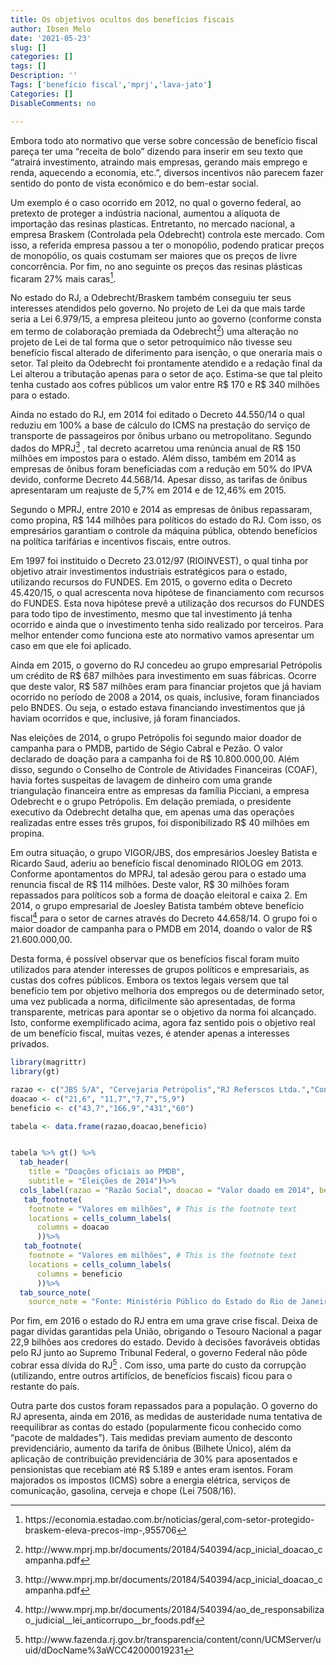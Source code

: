 ```yaml
---
title: Os objetivos ocultos dos benefícios fiscais
author: Ibsen Melo
date: '2021-05-23'
slug: []
categories: []
tags: []
Description: ''
Tags: ['benefício fiscal','mprj','lava-jato']
Categories: []
DisableComments: no

---
```



Embora todo ato normativo que verse sobre concessão de benefício fiscal pareça ter uma “receita de bolo” dizendo para inserir em seu texto que “atrairá investimento, atraindo mais empresas, gerando mais emprego e renda, aquecendo a economia, etc.”, diversos incentivos não parecem fazer sentido do ponto de vista econômico e do bem-estar social. 

Um exemplo é o caso ocorrido em 2012, no qual o governo federal, ao pretexto de proteger a indústria nacional, aumentou a alíquota de importação das resinas plasticas. Entretanto, no mercado nacional, a empresa Braskem (Controlada pela Odebrecht) controla este mercado. Com isso, a referida empresa passou a ter o monopólio, podendo praticar preços de monopólio, os quais costumam ser maiores que os preços de livre concorrência. Por fim, no ano seguinte os preços das resinas plásticas ficaram 27% mais caras^[https://economia.estadao.com.br/noticias/geral,com-setor-protegido-braskem-eleva-precos-imp-,955706].

No estado do RJ, a Odebrecht/Braskem também conseguiu ter seus interesses atendidos pelo governo. No projeto de Lei da que mais tarde seria a Lei 6.979/15, a empresa pleiteou junto ao governo (conforme consta em termo de colaboração premiada da Odebrecht^[http://www.mprj.mp.br/documents/20184/540394/acp_inicial_doacao_campanha.pdf]) uma alteração no projeto de Lei de tal forma que o setor petroquímico não tivesse seu benefício fiscal alterado de diferimento para isenção, o que oneraria mais o setor. Tal pleito da Odebrecht foi prontamente atendido e a redação final da Lei alterou a tributação apenas para o setor de aço. Estima-se que tal pleito tenha custado aos cofres públicos um valor entre R\$ 170 e R\$ 340 milhões para o estado.

Ainda no estado do RJ, em 2014 foi editado o Decreto 44.550/14 o qual reduziu em 100% a base de cálculo do ICMS na prestação do serviço de transporte de passageiros por ônibus urbano ou metropolitano. Segundo dados do MPRJ^[http://www.mprj.mp.br/documents/20184/540394/acp_inicial_doacao_campanha.pdf] , tal decreto acarretou uma renúncia anual de R$ 150 milhões em impostos para o estado. Além disso, também em 2014 as empresas de ônibus foram beneficiadas com a redução em 50% do IPVA devido, conforme Decreto 44.568/14. Apesar disso, as tarifas de ônibus apresentaram um reajuste de 5,7% em 2014 e de 12,46% em 2015.

Segundo o MPRJ, entre 2010 e 2014 as empresas de ônibus repassaram, como propina, R$ 144 milhões para políticos do estado do RJ. Com isso, os empresários garantiam o controle da máquina pública, obtendo benefícios na política tarifárias e incentivos fiscais, entre outros.

Em 1997 foi instituido o Decreto 23.012/97 (RIOINVEST), o qual tinha por objetivo atrair investimentos industriais estratégicos para o estado, utilizando recursos do FUNDES. Em 2015, o governo edita o Decreto 45.420/15, o qual acrescenta nova hipótese de financiamento com recursos do FUNDES. Esta nova hipótese prevê a utilização dos recursos do FUNDES para todo tipo de investimento, mesmo que tal investimento já tenha ocorrido e ainda que o investimento tenha sido realizado por terceiros. Para melhor entender como funciona este ato normativo vamos apresentar um caso em que ele foi aplicado.

Ainda em 2015, o governo do RJ concedeu ao grupo empresarial Petrópolis um crédito de R\$ 687 milhões para investimento em suas fábricas. Ocorre que deste valor, R\$ 587 milhões eram para financiar projetos que já haviam ocorrido no período de 2008 a 2014, os quais, inclusive, foram financiados pelo BNDES. Ou seja, o estado estava financiando investimentos que já haviam ocorridos e que, inclusive, já foram financiados. 

Nas eleições de 2014, o grupo Petrópolis foi segundo maior doador de campanha para o PMDB, partido de Ségio Cabral e Pezão. O valor declarado de doação para a campanha foi de R\$ 10.800.000,00. Além disso, segundo o Conselho de Controle de Atividades Financeiras (COAF), havia fortes suspeitas de lavagem de dinheiro com uma grande triangulação financeira entre as empresas da família Picciani, a empresa Odebrecht e o grupo Petrópolis. Em delação premiada, o presidente executivo da Odebrecht detalha que, em apenas uma das operações realizadas entre esses três grupos, foi disponibilizado R\$ 40 milhões em propina.

Em outra situação, o grupo VIGOR/JBS, dos empresários Joesley Batista e Ricardo Saud, aderiu ao benefício fiscal denominado RIOLOG em 2013. Conforme apontamentos do MPRJ, tal adesão gerou para o estado uma renuncia fiscal de R\$ 114 milhões. Deste valor, R\$ 30 milhões foram repassados para políticos sob a forma de doação eleitoral e caixa 2. Em 2014, o grupo empresarial de Joesley Batista também obteve benefício fiscal^[http://www.mprj.mp.br/documents/20184/540394/ao_de_responsabilizao_judicial__lei_anticorrupo__br_foods.pdf]  para o setor de carnes através do Decreto 44.658/14. O grupo foi o maior doador de campanha para o PMDB em 2014, doando o valor de R\$ 21.600.000,00.

Desta forma, é possível observar que os benefícios fiscal foram muito utilizados para atender interesses de grupos políticos e empresariais, as custas dos cofres públicos. Embora os textos legais versem que tal benefício tem por objetivo melhoria dos empregos ou de determinado setor, uma vez publicada a norma, dificilmente são apresentadas, de forma transparente, metricas para apontar se o objetivo da norma foi alcançado. Isto, conforme exemplificado acima, agora faz sentido pois o objetivo real de um benefício fiscal, muitas vezes, é atender apenas a interesses privados.

```r
library(magrittr)
library(gt)

razao <- c("JBS S/A", "Cervejaria Petrópolis","RJ Referscos Ltda.","Construtora OAS")
doacao <- c("21,6", "11,7","7,7","5,9")
beneficio <- c("43,7","166,9","431","60")

tabela <- data.frame(razao,doacao,beneficio)


tabela %>% gt() %>% 
  tab_header( 
    title = "Doações oficiais ao PMDB", 
    subtitle = "Eleições de 2014")%>% 
  cols_label(razao = "Razão Social", doacao = "Valor doado em 2014", beneficio = "Benefício Fiscal (2008-2017)") %>% 
   tab_footnote(
    footnote = "Valores em milhões", # This is the footnote text
    locations = cells_column_labels(
      columns = doacao 
      ))%>% 
   tab_footnote(
    footnote = "Valores em milhões", # This is the footnote text
    locations = cells_column_labels(
      columns = beneficio 
      ))%>%
  tab_source_note(
    source_note = "Fonte: Ministério Público do Estado do Rio de Janeiro")

```


Por fim, em 2016 o estado do RJ entra em uma grave crise fiscal. Deixa de pagar dívidas garantidas pela União, obrigando o Tesouro Nacional a pagar 22,9 bilhões aos credores do estado. Devido à decisões favoráveis obtidas pelo RJ junto ao Supremo Tribunal Federal, o governo Federal não pôde cobrar essa dívida do RJ^[http://www.fazenda.rj.gov.br/transparencia/content/conn/UCMServer/uuid/dDocName%3aWCC42000019231] . Com isso, uma parte do custo da corrupção (utilizando, entre outros artifícios, de benefícios fiscais) ficou para o restante do país.

Outra parte dos custos foram repassados para a população. O governo do RJ apresenta, ainda em 2016, as medidas de austeridade numa tentativa de reequilibrar as contas do estado (popularmente ficou conhecido como “pacote de maldades”). Tais medidas previam aumento de desconto previdenciário, aumento da tarifa de ônibus (Bilhete Único), além da aplicação de contribuição previdenciária de 30% para aposentados e pensionistas que recebiam até R$ 5.189 e antes eram isentos. Foram majorados os impostos (ICMS) sobre a energia elétrica, serviços de comunicação, gasolina, cerveja e chope (Lei 7508/16).
